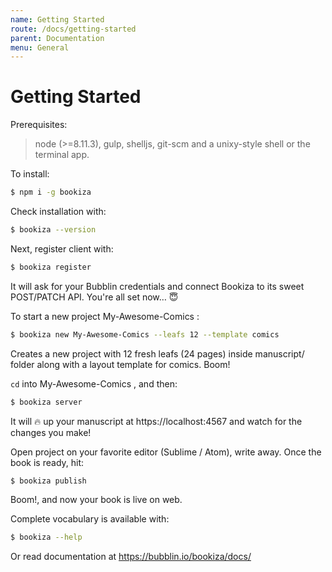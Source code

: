 ```yaml
---
name: Getting Started
route: /docs/getting-started
parent: Documentation
menu: General
---
```


# Getting Started

Prerequisites:

> node (>=8.11.3), gulp, shelljs, git-scm and a unixy-style shell or the terminal app.

To install:

```bash
$ npm i -g bookiza
```
Check installation with:

```bash
$ bookiza --version
```

Next, register client with:

```bash
$ bookiza register
```

It will ask for your Bubblin credentials and connect Bookiza to its sweet POST/PATCH API. You're all set now… 😇

To start a new project My-Awesome-Comics :

```bash
$ bookiza new My-Awesome-Comics --leafs 12 --template comics
```

Creates a new project with 12 fresh leafs (24 pages) inside manuscript/ folder along with a layout template for comics. Boom!


`cd` into My-Awesome-Comics , and then:

```bash
$ bookiza server
```

It will 🔥 up your manuscript at https://localhost:4567 and watch for the changes you make!

Open project on your favorite editor (Sublime / Atom), write away. Once the book is ready, hit:

```bash
$ bookiza publish
```

Boom!, and now your book is live on web.

Complete vocabulary is available with:

```bash
$ bookiza --help
```

Or read documentation at https://bubblin.io/bookiza/docs/
